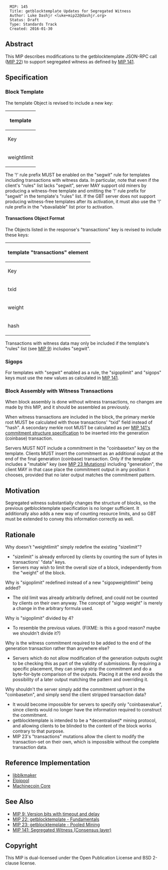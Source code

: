 <pre>
  MIP: 145
  Title: getblocktemplate Updates for Segregated Witness
  Author: Luke Dashjr <luke+mip22@dashjr.org>
  Status: Draft
  Type: Standards Track
  Created: 2016-01-30
</pre>

==Abstract==

This MIP describes modifications to the getblocktemplate JSON-RPC call ([[mip-0022.mediawiki|MIP 22]]) to support segregated witness as defined by [[mip-0141.mediawiki|MIP 141]].

==Specification==

===Block Template===

The template Object is revised to include a new key:

{| class="wikitable"
!colspan=4| template
|-
! Key !! Required !! Type !! Description
|-
| weightlimit || No || Number || total weight allowed in blocks
|}

The '!' rule prefix MUST be enabled on the "segwit" rule for templates including transactions with witness data.
In particular, note that even if the client's "rules" list lacks "segwit", server MAY support old miners by producing a witness-free template and omitting the '!' rule prefix for "segwit" in the template's "rules" list.
If the GBT server does not support producing witness-free templates after its activation, it must also use the '!' rule prefix in the "vbavailable" list prior to activation.

====Transactions Object Format====

The Objects listed in the response's "transactions" key is revised to include these keys:

{| class="wikitable"
!colspan=3|template "transactions" element
|-
! Key !! Type !! Description
|-
| txid || String || transaction id encoded in hexadecimal; required for transactions with witness data
|-
| weight || Number || numeric weight of the transaction, as counted for purposes of the block's weightlimit; if key is not present, weight is unknown and clients MUST NOT assume it is zero, although they MAY choose to calculate it themselves
|-
| hash || String || reversed hash of complete transaction (with witness data included) encoded in hexadecimal
|}

Transactions with witness data may only be included if the template's "rules" list (see [[mip-0009.mediawiki#getblocktemplate_changes|MIP 9]]) includes "segwit".

===Sigops===

For templates with "segwit" enabled as a rule, the "sigoplimit" and "sigops" keys must use the new values as calculated in [[mip-0141.mediawiki#Sigops|MIP 141]].

===Block Assembly with Witness Transactions===

When block assembly is done without witness transactions, no changes are made by this MIP, and it should be assembled as previously.

When witness transactions are included in the block, the primary merkle root MUST be calculated with those transactions' "txid" field instead of "hash". A secondary merkle root MUST be calculated as per [[mip-0141.mediawiki#Commitment_structure|MIP 141's commitment structure specification]] to be inserted into the generation (coinbase) transaction.

Servers MUST NOT include a commitment in the "coinbasetxn" key on the template. Clients MUST insert the commitment as an additional output at the end of the final generation (coinbase) transaction. Only if the template includes a "mutable" key (see [[mip-0023.mediawiki#Mutations|MIP 23 Mutations]]) including "generation", the client MAY in that case place the commitment output in any position it chooses, provided that no later output matches the commitment pattern.

==Motivation==

Segregated witness substantially changes the structure of blocks, so the previous getblocktemplate specification is no longer sufficient.
It additionally also adds a new way of counting resource limits, and so GBT must be extended to convey this information correctly as well.

==Rationale==

Why doesn't "weightlimit" simply redefine the existing "sizelimit"?
* "sizelimit" is already enforced by clients by counting the sum of bytes in transactions' "data" keys.
* Servers may wish to limit the overall size of a block, independently from the "weight" of the block.

Why is "sigoplimit" redefined instead of a new "sigopweightlimit" being added?
* The old limit was already arbitrarily defined, and could not be counted by clients on their own anyway. The concept of "sigop weight" is merely a change in the arbitrary formula used.

Why is "sigoplimit" divided by 4?
* To resemble the previous values. (FIXME: is this a good reason? maybe we shouldn't divide it?)

Why is the witness commitment required to be added to the end of the generation transaction rather than anywhere else?
* Servers which do not allow modification of the generation outputs ought to be checking this as part of the validity of submissions. By requiring a specific placement, they can simply strip the commitment and do a byte-for-byte comparison of the outputs. Placing it at the end avoids the possibility of a later output matching the pattern and overriding it.

Why shouldn't the server simply add the commitment upfront in the "coinbasetxn", and simply send the client stripped transaction data?
* It would become impossible for servers to specify only "coinbasevalue", since clients would no longer have the information required to construct the commitment.
* getblocktemplate is intended to be a *decentralised* mining protocol, and allowing clients to be blinded to the content of the block works contrary to that purpose.
* MIP 23's "transactions" mutations allow the client to modify the transaction-set on their own, which is impossible without the complete transaction data.

==Reference Implementation==

* [https://github.com/machinecoin/libblkmaker/tree/segwit libblkmaker]
* [https://github.com/luke-jr/eloipool/tree/segwit Eloipool]
* [https://github.com/machinecoin/machinecoin/pull/7404/files Machinecoin Core]

==See Also==
* [[mip-0009.mediawiki|MIP 9: Version bits with timeout and delay]]
* [[mip-0022.mediawiki|MIP 22: getblocktemplate - Fundamentals]]
* [[mip-0023.mediawiki|MIP 23: getblocktemplate - Pooled Mining]]
* [[mip-0141.mediawiki|MIP 141: Segregated Witness (Consensus layer)]]

==Copyright==

This MIP is dual-licensed under the Open Publication License and BSD 2-clause license.
